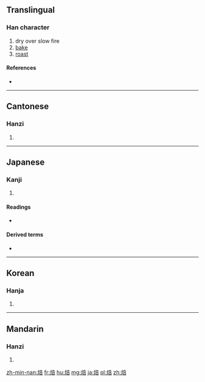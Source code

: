 ==Translingual==

===Han character===
{{Han char|rn=86|rad=火|as=08|sn=12|four=90861|canj=FYTR}}

# dry over slow fire
# [[bake]]
# [[roast]]

====References====
* {{Han ref|kx=0673.120|dkj=19099|dj=1081.140|hdz=32210.130|uh=7119|ud=28953|bh=B548|bd=46408}}

----

==Cantonese==

===Hanzi===
{{yue-hanzi|jyut=|y=bui6}}

# {{defn|lang=yue|sort=火08}}

----

==Japanese==

===Kanji===
{{ja-kanji|grade=|rs=火08}}

# {{defn|lang=ja|sort=火08}}

====Readings====
* {{ja-readings|goon=[[ばい]] (''bai'')|kanon=[[はい]] (''hai'')|kanyoon=[[ほう]] (''hō'')|kun=[[ほうじる]] ([[焙じる]], ''[[hōjiru]]''), [[あぶる]] ([[焙る]], ''[[aburu]]'')}}

====Derived terms====
* {{ja-r|焙る|あぶる}}

----

==Korean==

===Hanja===
{{ko-hanja|hangeul=배|eumhun=|rv=bae|mr=pae|y=pay}}

# {{defn|lang=ko|sort=火08}}

----

==Mandarin==

===Hanzi===
{{cmn-hanzi|pin=[[bèi]] ([[bei4]]), [[fèn]] ([[fen4]])|wg=pei<sup>4</sup>, fen<sup>4</sup>}}

# {{defn|lang=cmn|sort=火08}}

[[zh-min-nan:焙]]
[[fr:焙]]
[[hu:焙]]
[[mg:焙]]
[[ja:焙]]
[[pl:焙]]
[[zh:焙]]